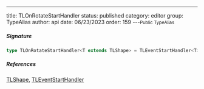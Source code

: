 ---
title: TLOnRotateStartHandler
status: published
category: editor
group: TypeAlias
author: api
date: 06/23/2023
order: 159
---<Small>Public TypeAlias</Small>




##### Signature


```ts
type TLOnRotateStartHandler<T extends TLShape> = TLEventStartHandler<T>
```

##### References

[TLShape](/gen/tlschema/TLShape-type), [TLEventStartHandler](/gen/editor/~TLEventStartHandler-type)

